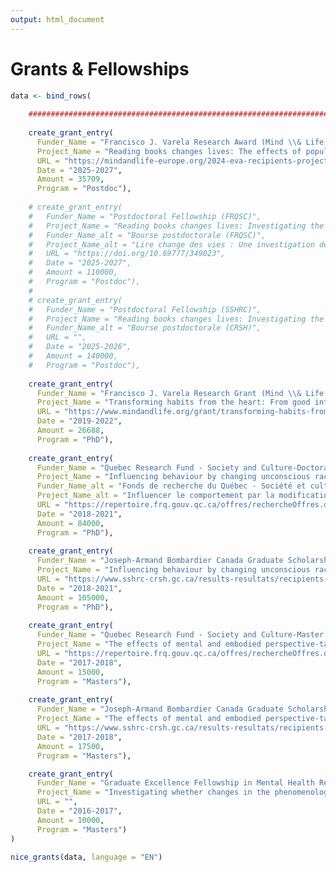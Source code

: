 ```yaml
---
output: html_document
---
```

<!-- \setlength{\parindent}{0in} -->
<!-- \setlength{\leftskip}{0in} -->
\normalsize

<!-- \pagebreak -->

# Grants & Fellowships

<!-- \large -->

```r
data <- bind_rows(
    
    ############################################################################
  
    create_grant_entry(
      Funder_Name = "Francisco J. Varela Research Award (Mind \\& Life Europe) — PI (EUR \\euro{}23,500)",
      Project_Name = "Reading books changes lives: The effects of popular psychology books on prosociality and polarization",
      URL = "https://mindandlife-europe.org/2024-eva-recipients-projects/",
      Date = "2025-2027",
      Amount = 35709,
      Program = "Postdoc"),
    
    # create_grant_entry(
    #   Funder_Name = "Postdoctoral Fellowship (FRQSC)",
    #   Project_Name = "Reading books changes lives: Investigating the effects of reading popular books on identity, polarization, prosocial behaviour, and social networks interconnectedness",
    #   Funder_Name_alt = "Bourse postdoctorale (FRQSC)",
    #   Project_Name_alt = "Lire change des vies : Une investigation des effets de la lecture de livres populaires sur l’identité, la polarisation, le comportement prosocial et l’interconnexion des réseaux sociaux",
    #   URL = "https://doi.org/10.69777/349023",
    #   Date = "2025-2027",
    #   Amount = 110000,
    #   Program = "Postdoc"),
    # 
    # create_grant_entry(
    #   Funder_Name = "Postdoctoral Fellowship (SSHRC)",
    #   Project_Name = "Reading books changes lives: Investigating the effects of reading popular books on identity, polarization, prosocial behaviour, and social networks interconnectedness",
    #   Funder_Name_alt = "Bourse postdoctorale (CRSH)",
    #   URL = "",
    #   Date = "2025-2026",
    #   Amount = 140000,
    #   Program = "Postdoc"),
    
    create_grant_entry(
      Funder_Name = "Francisco J. Varela Research Grant (Mind \\& Life Institute) — PI (USD \\$20,000)",
      Project_Name = "Transforming habits from the heart: From good intentions to reliable prosocial response",
      URL = "https://www.mindandlife.org/grant/transforming-habits-from-the-heart-from-good-intentions-to-reliable-prosocial-response/",
      Date = "2019-2022",
      Amount = 26688,
      Program = "PhD"),
    
    create_grant_entry(
      Funder_Name = "Quebec Research Fund - Society and Culture-Doctoral (FRQSC) — Declined",
      Project_Name = "Influencing behaviour by changing unconscious racial attitudes: a loving-kindness meditation intervention",
      Funder_Name_alt = "Fonds de recherche du Québec - Société et culture-Doctoral (FRQSC) — Declined",
      Project_Name_alt = "Influencer le comportement par la modification des attitudes raciales inconscientes : Une intervention de méditation d'amour bienveillant",
      URL = "https://repertoire.frq.gouv.qc.ca/offres/rechercheOffres.do?methode=afficher",
      Date = "2018-2021",
      Amount = 84000,
      Program = "PhD"),
    
    create_grant_entry(
      Funder_Name = "Joseph-Armand Bombardier Canada Graduate Scholarship-Doctoral (SSHRC)",
      Project_Name = "Influencing behaviour by changing unconscious racial attitudes: a loving-kindness meditation intervention",
      URL = "https://www.sshrc-crsh.gc.ca/results-resultats/recipients-recipiendaires/2017/cgs_doctoral-doctorat_bes-eng.aspx",
      Date = "2018-2021",
      Amount = 105000,
      Program = "PhD"),
    
    create_grant_entry(
      Funder_Name = "Quebec Research Fund - Society and Culture-Master’s (FRQSC) — Declined",
      Project_Name = "The effects of mental and embodied perspective-taking on prejudice against Aboriginal Peoples of Canada",
      URL = "https://repertoire.frq.gouv.qc.ca/offres/rechercheOffres.do?methode=afficher",
      Date = "2017-2018",
      Amount = 15000,
      Program = "Masters"),
    
    create_grant_entry(
      Funder_Name = "Joseph-Armand Bombardier Canada Graduate Scholarship-Master’s (SSHRC)",
      Project_Name = "The effects of mental and embodied perspective-taking on prejudice against Aboriginal Peoples of Canada",
      URL = "https://www.sshrc-crsh.gc.ca/results-resultats/recipients-recipiendaires/2016/masters-maitrise-eng.aspx",
      Date = "2017-2018",
      Amount = 17500,
      Program = "Masters"),

    create_grant_entry(
      Funder_Name = "Graduate Excellence Fellowship in Mental Health Research (McGill University)",
      Project_Name = "Investigating whether changes in the phenomenology of selfhood can modulate outgroup attitudes",
      URL = "",
      Date = "2016-2017",
      Amount = 10000,
      Program = "Masters")
)

nice_grants(data, language = "EN")

```
